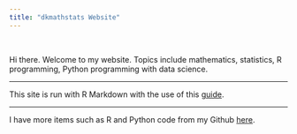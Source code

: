 ```yaml
---
title: "dkmathstats Website"
---
```


&nbsp;

Hi there. Welcome to my website. Topics include mathematics, statistics, R programming, Python programming with data science.

---

This site is run with R Markdown with the use of this [guide](http://nickstrayer.me/RMarkdown_Sites_tutorial/).

---

I have more items such as R and Python code from my Github [here](https://github.com/dk81).


